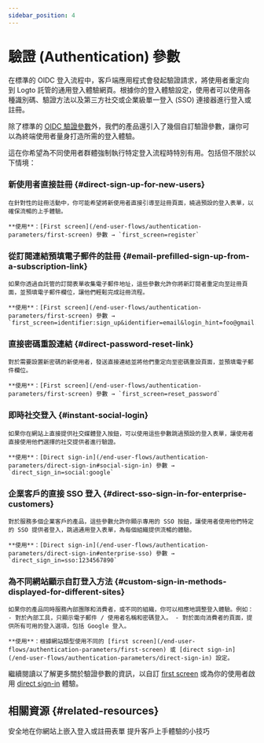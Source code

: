 ```yaml
---
sidebar_position: 4
---
```


# 驗證 (Authentication) 參數

在標準的 OIDC 登入流程中，客戶端應用程式會發起驗證請求，將使用者重定向到 Logto 託管的通用登入體驗網頁。根據你的登入體驗設定，使用者可以使用各種識別碼、驗證方法以及第三方社交或企業級單一登入 (SSO) 連接器進行登入或註冊。

除了標準的 [OIDC 驗證參數](https://openid.net/specs/openid-connect-core-1_0.html#AuthRequest)外，我們的產品還引入了幾個自訂驗證參數，讓你可以為終端使用者量身打造所需的登入體驗。

這在你希望為不同使用者群體強制執行特定登入流程時特別有用。包括但不限於以下情境：

### 新使用者直接註冊 \{#direct-sign-up-for-new-users}

    在針對性的註冊活動中，你可能希望將新使用者直接引導至註冊頁面，繞過預設的登入表單，以確保流暢的上手體驗。

    **使用**：[First screen](/end-user-flows/authentication-parameters/first-screen) 參數 → `first_screen=register`

### 從訂閱連結預填電子郵件的註冊 \{#email-prefilled-sign-up-from-a-subscription-link}

    如果你透過自託管的訂閱表單收集電子郵件地址，這些參數允許你將新訂閱者重定向至註冊頁面，並預填電子郵件欄位，讓他們輕鬆完成註冊流程。

    **使用**：[First screen](/end-user-flows/authentication-parameters/first-screen) 參數 → `first_screen=identifier:sign_up&identifier=email&login_hint=foo@gmail.com`

### 直接密碼重設連結 \{#direct-password-reset-link}

    對於需要設置新密碼的新使用者，發送直接連結並將他們重定向至密碼重設頁面，並預填電子郵件欄位。

    **使用**：[First screen](/end-user-flows/authentication-parameters/first-screen) 參數 → `first_screen=reset_password`

### 即時社交登入 \{#instant-social-login}

    如果你在網站上直接提供社交媒體登入按鈕，可以使用這些參數跳過預設的登入表單，讓使用者直接使用他們選擇的社交提供者進行驗證。

    **使用**：[Direct sign-in](/end-user-flows/authentication-parameters/direct-sign-in#social-sign-in) 參數 → `direct_sign_in=social:google`

### 企業客戶的直接 SSO 登入 \{#direct-sso-sign-in-for-enterprise-customers}

    對於服務多個企業客戶的產品，這些參數允許你顯示專用的 SSO 按鈕，讓使用者使用他們特定的 SSO 提供者登入，跳過通用登入表單，為每個組織提供流暢的體驗。

    **使用**：[Direct sign-in](/end-user-flows/authentication-parameters/direct-sign-in#enterprise-sso) 參數 → `direct_sign_in=sso:1234567890`

### 為不同網站顯示自訂登入方法 \{#custom-sign-in-methods-displayed-for-different-sites}

    如果你的產品同時服務內部團隊和消費者，或不同的組織，你可以相應地調整登入體驗。例如： - 對於內部工具，只顯示電子郵件 / 使用者名稱和密碼登入。 - 對於面向消費者的頁面，提供所有可用的登入選項，包括 Google 登入。

    **使用**：根據網站類型使用不同的 [first screen](/end-user-flows/authentication-parameters/first-screen) 或 [direct sign-in](/end-user-flows/authentication-parameters/direct-sign-in) 設定。

繼續閱讀以了解更多關於驗證參數的資訊，以自訂 [first screen](/end-user-flows/authentication-parameters/first-screen) 或為你的使用者啟用 [direct sign-in](/end-user-flows/authentication-parameters/direct-sign-in) 體驗。

## 相關資源 \{#related-resources}

<Url href="https://blog.logto.io/embed-login-or-registration-forms-securely-on-your-site">
  安全地在你網站上嵌入登入或註冊表單
</Url>

<Url href="https://blog.logto.io/authentication-parameters">
  提升客戶上手體驗的小技巧
</Url>